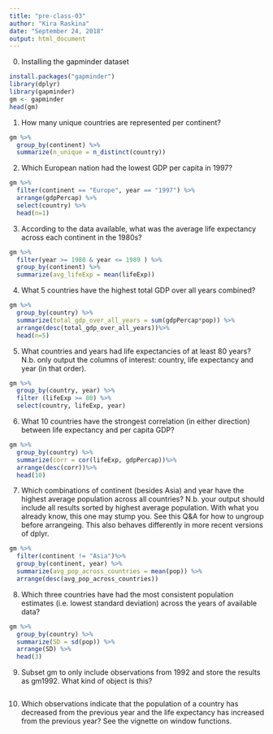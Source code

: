 ```yaml
---
title: "pre-class-03"
author: "Kira Raskina"
date: "September 24, 2018"
output: html_document
---
```

0. Installing the gapminder dataset
```r
install.packages("gapminder")
library(dplyr)
library(gapminder)
gm <- gapminder
head(gm)
```

1. How many unique countries are represented per continent?

```r
gm %>%
  group_by(continent) %>%
  summarize(n_unique = n_distinct(country))
```

2. Which European nation had the lowest GDP per capita in 1997?

```r
gm %>%
  filter(continent == "Europe", year == "1997") %>%
  arrange(gdpPercap) %>%
  select(country) %>%
  head(n=1)
```

3. According to the data available, what was the average life expectancy across each continent in the 1980s?

```r
gm %>%
  filter(year >= 1980 & year <= 1989 ) %>%
  group_by(continent) %>%
  summarize(avg_lifeExp = mean(lifeExp))
```

4. What 5 countries have the highest total GDP over all years combined?

```r
gm %>%
  group_by(country) %>%
  summarize(total_gdp_over_all_years = sum(gdpPercap*pop)) %>%
  arrange(desc(total_gdp_over_all_years))%>%
  head(n=5) 
```

5. What countries and years had life expectancies of at least 80 years? N.b. only output the columns of interest: country, life expectancy and year (in that order).

```r
gm %>%
  group_by(country, year) %>%
  filter (lifeExp >= 80) %>%
  select(country, lifeExp, year)
```

6. What 10 countries have the strongest correlation (in either direction) between life expectancy and per capita GDP?

```r
gm %>%
  group_by(country) %>%
  summarize(corr = cor(lifeExp, gdpPercap))%>%
  arrange(desc(corr))%>%
  head(10)
```

7. Which combinations of continent (besides Asia) and year have the highest average population across all countries? N.b. your output should include all results sorted by highest average population. With what you already know, this one may stump you. See this Q&A for how to ungroup before arrangeing. This also behaves differently in more recent versions of dplyr.

```r
gm %>%
  filter(continent != "Asia")%>%
  group_by(continent, year) %>%
  summarize(avg_pop_across_countries = mean(pop)) %>%
  arrange(desc(avg_pop_across_countries))
```

8. Which three countries have had the most consistent population estimates (i.e. lowest standard deviation) across the years of available data?

```r
gm %>%
  group_by(country) %>%
  summarize(SD = sd(pop)) %>%
  arrange(SD) %>%
  head(3)
```

9. Subset gm to only include observations from 1992 and store the results as gm1992. What kind of object is this?

```r

```

10. Which observations indicate that the population of a country has decreased from the previous year and the life expectancy has increased from the previous year? See the vignette on window functions.

```r

```

